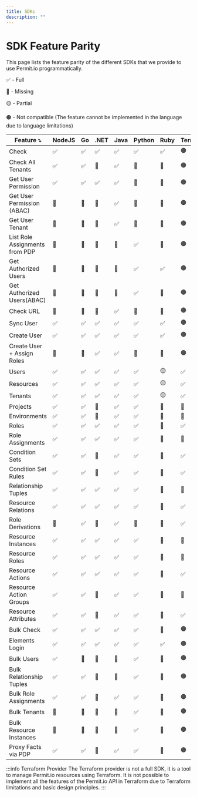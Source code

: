 ```yaml
---
title: SDKs
description: ""
---
```



# SDK Feature Parity

This page lists the feature parity of the different SDKs that we provide to use Permit.io programmatically.

✅ - Full

🔴 - Missing

🟡 - Partial

🟤 - Not compatible (The feature cannot be implemented in the language due to language limitations)

| Feature ⤵                      | NodeJS | Go  | .NET  | Java  | Python   | Ruby  | Terraform  |
|--------------------------------|---------|-----|-------|-------|----------|-------|------------|
| Check                          | ✅      | ✅  | ✅    | ✅    | ✅      | ✅    | 🟤         |
| Check All Tenants              | ✅      | ✅  | 🔴    | ✅    | 🔴      | 🔴    | 🟤         |
| Get User Permission            | ✅      | ✅  | ✅    | ✅    | 🔴      | 🔴    | 🟤         |
| Get User Permission (ABAC)     | 🔴      | 🔴  | 🔴    | ✅    | 🔴      | 🔴    | 🟤         |
| Get User Tenant                | 🔴      | 🔴  | 🔴    | ✅    | 🔴      | 🔴    | 🟤         |
| List Role Assignments from PDP | 🔴      | 🔴  | 🔴    | 🔴    | ✅      | 🔴    | 🟤         |
| Get Authorized Users           | 🔴      | 🔴  | 🔴    | 🔴    | ✅      | ✅    | 🟤         |
| Get Authorized Users(ABAC)     | 🔴      | 🔴  | 🔴    | 🔴    | ✅      | 🔴    | 🟤         |
| Check URL                      | 🔴      | 🔴  | 🔴    | ✅    | 🔴      | 🔴    | 🟤         |
| Sync User                      | ✅      | ✅  | ✅    | ✅    | ✅      | ✅    | 🟤         |
| Create User                    | ✅      | ✅  | ✅    | ✅    | ✅      | ✅    | 🟤         |
| Create User + Assign Roles     | 🔴      | 🔴  | ✅    | ✅    | 🔴      | 🔴    | 🟤         |
| Users                          | ✅      | ✅  | ✅    | ✅    | ✅      | 🟡    | ✅         |
| Resources                      | ✅      | ✅  | ✅    | ✅    | ✅      | 🟡    | ✅         |
| Tenants                        | ✅      | ✅  | ✅    | ✅    | ✅      | 🟡    | ✅         |
| Projects                       | ✅      | ✅  | 🔴    | ✅    | ✅      | 🔴    | 🔴         |
| Environments                   | ✅      | ✅  | 🔴    | ✅    | ✅      | 🔴    | 🔴         |
| Roles                          | ✅      | ✅  | ✅    | ✅    | ✅      | 🔴    | ✅         |
| Role Assignments               | ✅      | ✅  | ✅    | ✅    | ✅      | 🔴    | 🔴         |
| Condition Sets                 | ✅      | ✅  | 🔴    | ✅    | ✅      | 🔴    | ✅         |
| Condition Set Rules            | ✅      | ✅  | 🔴    | ✅    | ✅      | 🔴    | ✅         |
| Relationship Tuples            | ✅      | ✅  | ✅    | ✅    | ✅      | 🔴    | 🔴         |
| Resource Relations             | ✅      | ✅  | ✅    | ✅    | ✅      | 🔴    | ✅         |
| Role Derivations               | 🔴      | ✅  | 🔴    | ✅    | 🔴      | 🔴    | ✅         |
| Resource Instances             | ✅      | ✅  | ✅    | ✅    | ✅      | 🔴    | 🔴         |
| Resource Roles                 | ✅      | ✅  | ✅    | ✅    | ✅      | 🔴    | 🔴         |
| Resource Actions               | ✅      | ✅  | ✅    | ✅    | ✅      | 🔴    | ✅         |
| Resource Action Groups         | ✅      | ✅  | 🔴    | ✅    | ✅      | 🔴    | 🔴         |
| Resource Attributes            | ✅      | ✅  | 🔴    | ✅    | ✅      | 🔴    | ✅         |
| Bulk Check                     | ✅      | ✅  | ✅    | ✅    | ✅      | 🔴    | 🟤         |
| Elements Login                 | ✅      | ✅  | ✅    | ✅    | ✅      | ✅    | 🟤         |
| Bulk Users                     | ✅      | 🔴  | 🔴    | 🔴    | ✅      | 🔴    | 🟤         |
| Bulk Relationship Tuples       | ✅      | ✅  | 🔴    | 🔴    | ✅      | 🔴    | 🟤         |
| Bulk Role Assignments          | ✅      | ✅  | 🔴    | ✅    | ✅      | 🔴    | 🟤         |
| Bulk Tenants                   | 🔴      | 🔴  | 🔴    | 🔴    | ✅      | 🔴    | 🟤         |
| Bulk Resource Instances        | 🔴      | 🔴  | 🔴    | 🔴    | ✅      | 🔴    | 🟤         |
| Proxy Facts via PDP            | ✅      | ✅  | 🔴    | ✅    | ✅      | 🔴    | 🟤         |

:::info Terraform Provider
The Terraform provider is not a full SDK, it is a tool to manage Permit.io resources using Terraform. It is not possible to implement all the features of the Permit.io API in Terraform due to Terraform limitations and basic design principles.
:::
